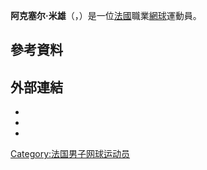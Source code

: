 {{expand|time=2014-07-07T02:08:27+00:00}}
{{Infobox 网球
|姓名=Axel Michon
|照片=
|国籍={{FRA}}
|生年=1990年
|生日={{birth_date_and_age|1990|12|16|mf=y}}
|出生地={{FRA}}
|居住地={{FRA}}
|身高=176
|体重=63
|持拍手=左
|反拍=雙手
|转职业年=2009年
|球拍=
|球衣=
|球鞋=
|image = Michon RG15 (19301100852).jpg
|单打最高排名=369（2014年7月7日）
|双打最高排名=
|现单打排名=
|现双打排名=
|单打冠军头衔=0
|双打冠军头衔=0
|职业战绩=
|奖金=131,146[[美元|美元]]
|澳网最好成绩=
|法网最好成绩=第二輪（2014）
|温网最好成绩=
|美网最好成绩=
|大满贯个数=
|奥运会最好成绩=
|雙打職業戰績=
}}

'''阿克塞尔·米雄'''（{{lang-fr|'''Axel Michon'''}}，{{bd|1990年|12月16日}}）是一位[[法國|法國]]職業[[網球|網球]]運動員。

== 參考資料 ==
{{reflist|2}}

== 外部連結 ==
* {{ATP|MI11}}
* {{ITF Profile|id=100086107}}
* {{DavisCupplayerlink|100086107}}

{{France-sport-bio-stub}}
{{Tennis-bio-stub}}

{{Authority control}}
{{DEFAULTSORT:Michon, Axel}}
[[Category:法国男子网球运动员|Category:法国男子网球运动员]]